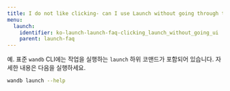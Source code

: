 ---
title: I do not like clicking- can I use Launch without going through the UI?
menu:
  launch:
    identifier: ko-launch-launch-faq-clicking_launch_without_going_ui
    parent: launch-faq
---

예. 표준 `wandb` CLI에는 작업을 실행하는 `launch` 하위 코맨드가 포함되어 있습니다. 자세한 내용은 다음을 실행하세요.

```bash
wandb launch --help
```
